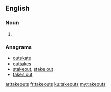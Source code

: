 ==English==

===Noun===
{{head|en}}

# {{plural of|takeout}}

===Anagrams===
* [[outskate#English|outskate]]
* [[outtakes#English|outtakes]]
* [[stakeout#English|stakeout]], [[stake out#English|stake out]]
* [[takes out#English|takes out]]

[[ar:takeouts]]
[[fr:takeouts]]
[[ku:takeouts]]
[[my:takeouts]]